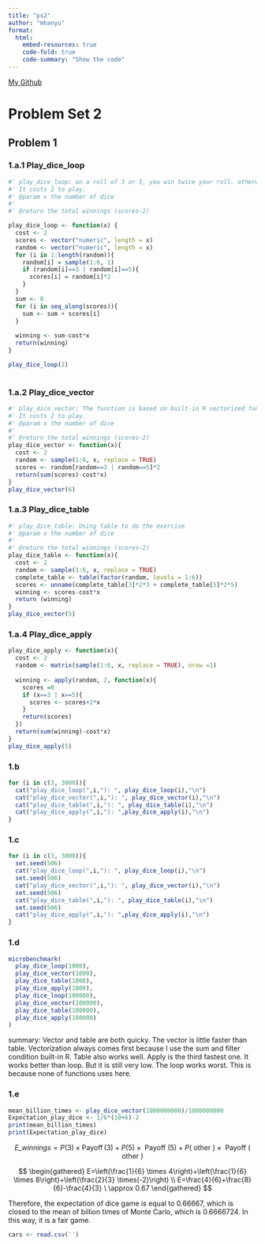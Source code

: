 ```yaml
---
title: "ps2"
author: "mhanyu"
format:
  html:
    embed-resources: true
    code-fold: true
    code-summary: "Show the code"
---
```


[My Github](https://github.com/Mahanyuu/STAT-506/)

# Problem Set 2

## Problem 1

### 1.a.1 Play_dice_loop
```r

#' play_dice_loop: on a roll of 3 or 5, you win twice your roll. otherwise, you lose. The function is built on loop.
#' It costs 2 to play.
#' @param x the number of dice
#'
#' @return the total winnings (scores-2)

play_dice_loop <- function(x) {
  cost <- 2
  scores <- vector("numeric", length = x)
  random <- vector("numeric", length = x)
  for (i in 1:length(random)){
    random[i] = sample(1:6, 1)
    if (random[i]==3 | random[i]==5){
      scores[i] = random[i]*2
    }
  }
  sum <- 0
  for (i in seq_along(scores)){
    sum <- sum + scores[i]
  }
  
  winning <- sum-cost*x
  return(winning)
}

play_dice_loop(2)
  
```

### 1.a.2 Play_dice_vector
```r
#' play_dice_vector: The function is based on built-in R vectorized functions.
#' It costs 2 to play.
#' @param x the number of dice
#'
#' @return the total winnings (scores-2)
play_dice_vector <- function(x){
  cost <- 2
  random <- sample(1:6, x, replace = TRUE)
  scores <- random[random==3 | random==5]*2
  return(sum(scores)-cost*x)
}
play_dice_vector(6)
```

### 1.a.3 Play_dice_table
```r
#' play_dice_table: Using table to do the exercise
#' @param x the number of dice
#'
#' @return the total winnings (scores-2)
play_dice_table <- function(x){
  cost <- 2
  random <- sample(1:6, x, replace = TRUE)
  complete_table <- table(factor(random, levels = 1:6))
  scores <- unname(complete_table[3]*2*3 + complete_table[5]*2*5)
  winning <- scores-cost*x
  return (winning)
}
play_dice_vector(5)


```

### 1.a.4 Play_dice_apply
```r
play_dice_apply <- function(x){
  cost <- 2
  random <- matrix(sample(1:6, x, replace = TRUE), nrow =1)
  
  winning <- apply(random, 2, function(x){
    scores =0
    if (x==3 | x==5){
      scores <- scores+2*x
    }
    return(scores)
  })
  return(sum(winning)-cost*x)
}
play_dice_apply(5)
```

### 1.b
```r
for (i in c(3, 3000)){
  cat("play_dice_loop(",i,"): ", play_dice_loop(i),"\n")
  cat("play_dice_vector(",i,"): ", play_dice_vector(i),"\n")
  cat("play_dice_table(",i,"): ", play_dice_table(i),"\n")
  cat("play_dice_apply(",i,"): ",play_dice_apply(i),"\n")
}

```
### 1.c
```r
for (i in c(3, 3000)){
  set.seed(506)
  cat("play_dice_loop(",i,"): ", play_dice_loop(i),"\n")
  set.seed(506)
  cat("play_dice_vector(",i,"): ", play_dice_vector(i),"\n")
  set.seed(506)
  cat("play_dice_table(",i,"): ", play_dice_table(i),"\n")
  set.seed(506)
  cat("play_dice_apply(",i,"): ",play_dice_apply(i),"\n")
}
```
### 1.d
```r
microbenchmark(
  play_dice_loop(1000),
  play_dice_vector(1000),
  play_dice_table(1000),
  play_dice_apply(1000),
  play_dice_loop(100000),
  play_dice_vector(100000),
  play_dice_table(100000),
  play_dice_apply(100000)
)
```
summary:
Vector and table are both quicky. The vector is little faster than table. Vectorization always comes first because I use the sum and filter condition built-in R. Table also works well. Apply is the third fastest one. It works better than loop. But it is still very low. The loop works worst. This is because none of functions uses here.

### 1.e
```r
mean_billion_times <- play_dice_vector(1000000000)/1000000000
Expectation_play_dice <- 1/6*(10+6)-2
print(mean_billion_times)
print(Expectation_play_dice)
```
$$
E\_winnings=P(3) \times \operatorname{Payoff}(3)+P(5) \times \text { Payoff }(5)+P(\text { other }) \times \text { Payoff }(\text { other })
$$

$$
\begin{gathered}
E=\left(\frac{1}{6} \times 4\right)+\left(\frac{1}{6} \times 8\right)+\left(\frac{2}{3} \times(-2)\right) \\
E=\frac{4}{6}+\frac{8}{6}-\frac{4}{3} \ \approx 0.67
\end{gathered}
$$

Therefore, the expectation of dice game is equal to 0.66667, which is closed to the mean of billion times of Monte Carlo, which is 0.6666724. In this way, it is a fair game.

```r
cars <- read.csv('')
```

